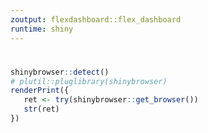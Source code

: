 ```yaml
---
zoutput: flexdashboard::flex_dashboard
runtime: shiny
---
```


#

##

### 

```r
shinybrowser::detect()
# plutil::pluglibrary(shinybrowser)
renderPrint({
   ret <- try(shinybrowser::get_browser())
   str(ret)
})
```
